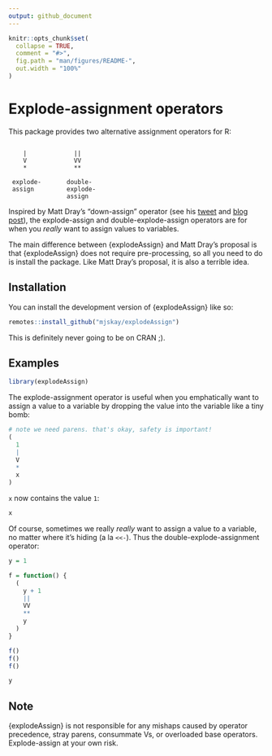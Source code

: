 ```yaml
---
output: github_document
---
```


<!-- README.md is generated from README.Rmd. Please edit that file -->

```r
knitr::opts_chunk$set(
  collapse = TRUE,
  comment = "#>",
  fig.path = "man/figures/README-",
  out.width = "100%"
)
```

# Explode-assignment operators

<!-- badges: start -->
<!-- badges: end -->

This package provides two alternative assignment operators for R:

```

    |             ||
    V             VV
    *             **
 
 explode-       double-
 assign         explode-
                assign

```

Inspired by Matt Dray's "down-assign" operator (see his [tweet](https://twitter.com/mattdray/status/1533996890341183488) and [blog post](https://www.rostrum.blog/2022/06/07/assign-down/)),
the explode-assign and double-explode-assign operators are for when you *really* want to
assign values to variables. 

The main difference between {explodeAssign} and Matt Dray's proposal is 
that {explodeAssign} does not require pre-processing, so all you need to do is
install the package. Like Matt Dray's proposal, it is also a terrible idea.

## Installation

You can install the development version of {explodeAssign} like so:

``` r
remotes::install_github("mjskay/explodeAssign")
```

This is definitely never going to be on CRAN ;).

## Examples

```r
library(explodeAssign)
```

The explode-assignment operator is useful when you emphatically want to assign
a value to a variable by dropping the value into the variable like a tiny bomb:

```r
# note we need parens. that's okay, safety is important!
(
  1
  |
  V
  *
  x
)
```

`x` now contains the value `1`:

```r
x
```

Of course, sometimes we really *really* want to assign a value to a variable, no matter where
it's hiding (a la `<<-`). Thus the double-explode-assignment operator:

```r
y = 1

f = function() {
  (
    y + 1
    ||
    VV
    **
    y
  )
}

f()
f()
f()

y
```

## Note

{explodeAssign} is not responsible for any mishaps caused by operator precedence,
stray parens, consummate Vs, or overloaded base operators. Explode-assign at your own risk.
